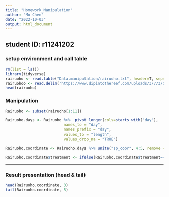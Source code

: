 ```yaml
---
title: "Homework_Manipulation"
author: "Mo Chen"
date: "2022-10-03"
output: html_document
---
```


student ID: r11241202
---
### setup environment and call table
```r
rm(list = ls())
library(tidyverse)
rairuoho <- read.table("Data.manipulation/rairuoho.txt", header=T, sep="\t", na.strings = "n/a")
rairuohoo <- read.delim('https://www.dipintothereef.com/uploads/3/7/3/5/37359245/rairuoho.txt')
head(rairuoho)
```

### Manipulation
```r
Rairuoho <- subset(rairuoho[1:11])

Rairuoho.days <- Rairuoho %>%  pivot_longer(cols=starts_with("day"),
                          names_to = "day",
                          names_prefix = "day",
                          values_to = "length",
                          values_drop_na = "TRUE")

Rairuoho.coordinate <- Rairuoho.days %>% unite("sp_coor", 4:5, remove = TRUE)

Rairuoho.coordinate$treatment <- ifelse(Rairuoho.coordinate$treatment=="nutrient", "enriched", "water")
```
---
### Result presentation (head & tail)
```r
head(Rairuoho.coordinate, 3)
tail(Rairuoho.coordinate, 5)
```

